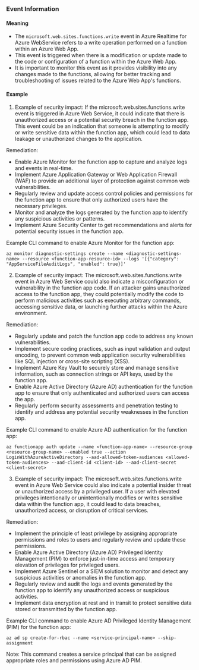 
### Event Information

#### Meaning

- The `microsoft.web.sites.functions.write` event in Azure Realtime for Azure WebService refers to a write operation performed on a function within an Azure Web App.
- This event is triggered when there is a modification or update made to the code or configuration of a function within the Azure Web App.
- It is important to monitor this event as it provides visibility into any changes made to the functions, allowing for better tracking and troubleshooting of issues related to the Azure Web App's functions.

#### Example

1. Example of security impact: If the microsoft.web.sites.functions.write event is triggered in Azure Web Service, it could indicate that there is unauthorized access or a potential security breach in the function app. This event could be an indication that someone is attempting to modify or write sensitive data within the function app, which could lead to data leakage or unauthorized changes to the application.

Remediation:
- Enable Azure Monitor for the function app to capture and analyze logs and events in real-time.
- Implement Azure Application Gateway or Web Application Firewall (WAF) to provide an additional layer of protection against common web vulnerabilities.
- Regularly review and update access control policies and permissions for the function app to ensure that only authorized users have the necessary privileges.
- Monitor and analyze the logs generated by the function app to identify any suspicious activities or patterns.
- Implement Azure Security Center to get recommendations and alerts for potential security issues in the function app.

Example CLI command to enable Azure Monitor for the function app:
```
az monitor diagnostic-settings create --name <diagnostic-settings-name> --resource <function-app-resource-id> --logs '[{"category": "AppServiceFileAuditLogs", "enabled": true}]'
```

2. Example of security impact: The microsoft.web.sites.functions.write event in Azure Web Service could also indicate a misconfiguration or vulnerability in the function app code. If an attacker gains unauthorized access to the function app, they could potentially modify the code to perform malicious activities such as executing arbitrary commands, accessing sensitive data, or launching further attacks within the Azure environment.

Remediation:
- Regularly update and patch the function app code to address any known vulnerabilities.
- Implement secure coding practices, such as input validation and output encoding, to prevent common web application security vulnerabilities like SQL injection or cross-site scripting (XSS).
- Implement Azure Key Vault to securely store and manage sensitive information, such as connection strings or API keys, used by the function app.
- Enable Azure Active Directory (Azure AD) authentication for the function app to ensure that only authenticated and authorized users can access the app.
- Regularly perform security assessments and penetration testing to identify and address any potential security weaknesses in the function app.

Example CLI command to enable Azure AD authentication for the function app:
```
az functionapp auth update --name <function-app-name> --resource-group <resource-group-name> --enabled true --action LoginWithAzureActiveDirectory --aad-allowed-token-audiences <allowed-token-audiences> --aad-client-id <client-id> --aad-client-secret <client-secret>
```

3. Example of security impact: The microsoft.web.sites.functions.write event in Azure Web Service could also indicate a potential insider threat or unauthorized access by a privileged user. If a user with elevated privileges intentionally or unintentionally modifies or writes sensitive data within the function app, it could lead to data breaches, unauthorized access, or disruption of critical services.

Remediation:
- Implement the principle of least privilege by assigning appropriate permissions and roles to users and regularly review and update these permissions.
- Enable Azure Active Directory (Azure AD) Privileged Identity Management (PIM) to enforce just-in-time access and temporary elevation of privileges for privileged users.
- Implement Azure Sentinel or a SIEM solution to monitor and detect any suspicious activities or anomalies in the function app.
- Regularly review and audit the logs and events generated by the function app to identify any unauthorized access or suspicious activities.
- Implement data encryption at rest and in transit to protect sensitive data stored or transmitted by the function app.

Example CLI command to enable Azure AD Privileged Identity Management (PIM) for the function app:
```
az ad sp create-for-rbac --name <service-principal-name> --skip-assignment
```
Note: This command creates a service principal that can be assigned appropriate roles and permissions using Azure AD PIM.

